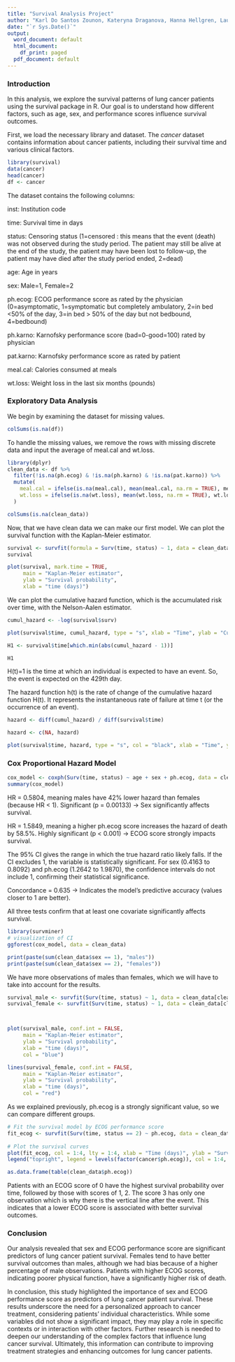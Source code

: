 ---
title: "Survival Analysis Project"
author: "Karl Do Santos Zounon, Kateryna Draganova, Hanna Hellgren, Laura Lacombe"
date: "`r Sys.Date()`"
output:
  word_document: default
  html_document:
    df_print: paged
  pdf_document: default
---
### Introduction
In this analysis, we explore the survival patterns of lung cancer patients using the survival package in R. Our goal is to understand how different factors, such as age, sex, and performance scores influence survival outcomes.

First, we load the necessary library and dataset. The _cancer_ dataset contains information about cancer patients, including their survival time and various clinical factors.  

```{r}
library(survival)
data(cancer)
head(cancer)
df <- cancer

```
The dataset contains the following columns:

inst: Institution code 

time: Survival time in days 

status: Censoring status (1=censored : this means that the event (death) was not observed during the study period. The patient may still be alive at the end of the study, the patient may have been lost to follow-up, the patient may have died after the study period ended, 2=dead) 

age: Age in years 

sex: Male=1, Female=2 

ph.ecog: ECOG performance score as rated by the physician (0=asymptomatic, 1=symptomatic but completely ambulatory, 2=in bed <50% of the day, 3=in bed > 50% of the day but not bedbound, 4=bedbound) 

ph.karno: Karnofsky performance score (bad=0-good=100) rated by physician 

pat.karno: Karnofsky performance score as rated by patient 

meal.cal: Calories consumed at meals 

wt.loss: Weight loss in the last six months (pounds) 


### Exploratory Data Analysis

We begin by examining the dataset for missing values.

```{r}
colSums(is.na(df))
```



To handle the missing values, we remove the rows with missing discrete data and input the average of meal.cal and wt.loss.


```{r}
library(dplyr)
clean_data <- df %>%
  filter(!is.na(ph.ecog) & !is.na(ph.karno) & !is.na(pat.karno)) %>%
  mutate(
    meal.cal = ifelse(is.na(meal.cal), mean(meal.cal, na.rm = TRUE), meal.cal),
    wt.loss = ifelse(is.na(wt.loss), mean(wt.loss, na.rm = TRUE), wt.loss)
  )
```

```{r}
colSums(is.na(clean_data))
```
Now, that we have clean data we can make our first model. We can plot the survival function with the Kaplan-Meier estimator.

```{r}

survival <- survfit(formula = Surv(time, status) ~ 1, data = clean_data)
survival

```
```{r}

plot(survival, mark.time = TRUE,
     main = "Kaplan-Meier estimator",
     ylab = "Survival probability",
     xlab = "time (days)")


```
We can plot the cumulative hazard function, which is the accumulated risk over time, with the Nelson-Aalen estimator.

```{r}
cumul_hazard <- -log(survival$surv)

plot(survival$time, cumul_hazard, type = "s", xlab = "Time", ylab = "Cumulative Hazard Function")
```


```{r}
H1 <- survival$time[which.min(abs(cumul_hazard - 1))]

H1
```

H(t)=1 is the time at which an individual is expected to have an event. So, the event is expected on the 429th day.

The hazard function h(t) is the rate of change of the cumulative hazard function H(t). It represents the instantaneous rate of failure at time t (or the occurrence of an event).

```{r}
hazard <- diff(cumul_hazard) / diff(survival$time)

hazard <- c(NA, hazard)

plot(survival$time, hazard, type = "s", col = "black", xlab = "Time", ylab = "Hazard Function")
```

### Cox Proportional Hazard Model
```{r}
cox_model <- coxph(Surv(time, status) ~ age + sex + ph.ecog, data = clean_data)
summary(cox_model)
```

HR = 0.5804, meaning males have 42% lower hazard than females (because HR < 1).
Significant (p = 0.00133) → Sex significantly affects survival.

HR = 1.5849, meaning a higher ph.ecog score increases the hazard of death by 58.5%.
Highly significant (p < 0.001) → ECOG score strongly impacts survival.


The 95% CI gives the range in which the true hazard ratio likely falls.
If the CI excludes 1, the variable is statistically significant.
For sex (0.4163 to 0.8092) and ph.ecog (1.2642 to 1.9870), the confidence intervals do not include 1, confirming their statistical significance.

Concordance = 0.635 → Indicates the model's predictive accuracy (values closer to 1 are better).

All three tests confirm that at least one covariate significantly affects survival.


```{r}

library(survminer)
# visualization of CI
ggforest(cox_model, data = clean_data)

```




```{r}

print(paste(sum(clean_data$sex == 1), "males"))
print(paste(sum(clean_data$sex == 2), "females"))

```
We have more observations of males than females, which we will have to take into account for the results.


```{r}
survival_male <- survfit(Surv(time, status) ~ 1, data = clean_data[clean_data$sex == 1, ])
survival_female <- survfit(Surv(time, status) ~ 1, data = clean_data[clean_data$sex == 2, ])



plot(survival_male, conf.int = FALSE,
     main = "Kaplan-Meier estimator",
     ylab = "Survival probability",
     xlab = "time (days)",
     col = "blue")

lines(survival_female, conf.int = FALSE,
     main = "Kaplan-Meier estimator",
     ylab = "Survival probability",
     xlab = "time (days)",
     col = "red")


```


As we explained previously, ph.ecog is a strongly significant value, so we can compare different groups.
```{r}
# Fit the survival model by ECOG performance score 
fit_ecog <- survfit(Surv(time, status == 2) ~ ph.ecog, data = clean_data) 
 
# Plot the survival curves 
plot(fit_ecog, col = 1:4, lty = 1:4, xlab = "Time (days)", ylab = "Survival Probability", main = "Survival Curves by ECOG Performance Score") 
legend("topright", legend = levels(factor(cancer$ph.ecog)), col = 1:4, lty = 1:4, title = "ECOG Score") 
```

```{r}
as.data.frame(table(clean_data$ph.ecog))
```


Patients with an ECOG score of 0 have the highest survival probability over time, followed by those with scores of 1, 2. The score 3 has only one observation which is why there is the vertical line after the event. This indicates that a lower ECOG score is associated with better survival outcomes. 

### Conclusion


Our analysis revealed that sex and ECOG performance score are significant predictors of lung cancer patient survival. Females tend to have better survival outcomes than males, although we had bias because of a higher percentage of male observations. Patients with higher ECOG scores, indicating poorer physical function, have a significantly higher risk of death. 

In conclusion, this study highlighted the importance of sex and ECOG performance score as predictors of lung cancer patient survival. These results underscore the need for a personalized approach to cancer treatment, considering patients' individual characteristics. While some variables did not show a significant impact, they may play a role in specific contexts or in interaction with other factors. Further research is needed to deepen our understanding of the complex factors that influence lung cancer survival. Ultimately, this information can contribute to improving treatment strategies and enhancing outcomes for lung cancer patients. 

